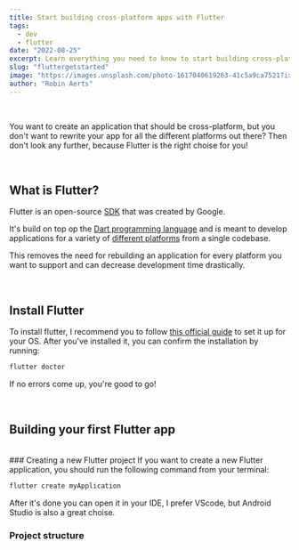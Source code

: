 ```yaml
---
title: Start building cross-platform apps with Flutter
tags:
  - dev
  - flutter
date: "2022-08-25"
excerpt: Learn everything you need to know to start building cross-platform applications with flutter.
slug: "fluttergetstarted"
image: "https://images.unsplash.com/photo-1617040619263-41c5a9ca7521?ixlib=rb-1.2.1&ixid=MnwxMjA3fDB8MHxwaG90by1wYWdlfHx8fGVufDB8fHx8&auto=format&fit=crop"
author: "Robin Aerts"
---
```


<br />

You want to create an application that should be cross-platform, but you don't want to rewrite your app for all the different platforms out there?
Then don't look any further, because Flutter is the right choise for you! 

<br/>

## What is Flutter?

Flutter is an open-source <a target="blank" href="https://en.wikipedia.org/wiki/Software_development_kit">SDK</a> that was created by Google.

It's build on top op the <a target="blank" href="https://en.wikipedia.org/wiki/Dart_(programming_language)">Dart programming language</a>
and is meant to develop applications for a variety of <a target="blank" href="https://docs.flutter.dev/development/tools/sdk/release-notes/supported-platforms">different platforms</a> from a single codebase.

This removes the need for rebuilding an application for every platform you want to support and can decrease development time drastically.

<br/>

## Install Flutter

To install flutter, I recommend you to follow <a target="blank" href="https://docs.flutter.dev/get-started/install">this official guide</a> to set it up for your OS.
After you've installed it, you can confirm the installation by running:
```bash
flutter doctor
```
If no errors come up, you're good to go!

<br/>

## Building your first Flutter app
<br/>
### Creating a new Flutter project
If you want to create a new Flutter application, you should run the following command from your terminal:

```bash
flutter create myApplication
```

After it's done you can open it in your IDE, I prefer VScode, but Android Studio is also a great choise.
<br/>
### Project structure
